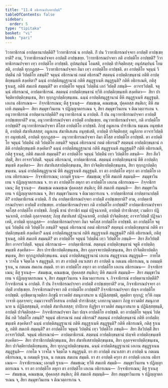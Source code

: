 ```yaml
---
title: "11.4 อธิกรณปจฺจยาปตฺติ"
tableOfContents: false
sidebar:
  order: 5
type: "tipitaka"
basket: "vi"
book: "pari"
---
```



<DynamicBreadcrumb />

<Division number="344" book="pari">

<Paragraph number="1718" book="pari">
วิวาทาธิกรณํ อาปตฺตานาปตฺตีติ? วิวาทาธิกรณํ น อาปตฺติ. กิํ ปน วิวาทาธิกรณปจฺจยา อาปตฺติํ อาปชฺเชยฺยาติ? อาม, วิวาทาธิกรณปจฺจยา อาปตฺติํ อาปชฺเชยฺย. วิวาทาธิกรณปจฺจยา กติ อาปตฺติโย อาปชฺชติ? วิวาทาธิกรณปจฺจยา เทฺว อาปตฺติโย อาปชฺชติ. อุปสมฺปนฺนํ โอมสติ, อาปตฺติ ปาจิตฺติยสฺส; อนุปสมฺปนฺนํ โอมสติ, อาปตฺติ ทุกฺกฏสฺส—  วิวาทาธิกรณปจฺจยา อิมา เทฺว อาปตฺติโย อาปชฺชติ.
</Paragraph>

<Paragraph number="1719" book="pari">
ตา อาปตฺติโย จตุนฺนํ วิปตฺตีนํ กติ วิปตฺติโย ภชนฺติ? จตุนฺนํ อธิกรณานํ กตมํ อธิกรณํ? สตฺตนฺนํ อาปตฺติกฺขนฺธานํ กติหิ อาปตฺติกฺขนฺเธหิ สงฺคหิตา? ฉนฺนํ อาปตฺติสมุฏฺฐานานํ กติหิ สมุฏฺฐาเนหิ สมุฏฺฐนฺติ? กติหิ อธิกรเณหิ, กติสุ ฐาเนสุ, กติหิ สมเถหิ สมฺมนฺติ?
</Paragraph>

<Paragraph number="1720" book="pari">
ตา อาปตฺติโย จตุนฺนํ วิปตฺตีนํ เอกํ วิปตฺติํ ภชนฺติ—  อาจารวิปตฺติํ. จตุนฺนํ อธิกรณานํ, อาปตฺตาธิกรณํ. สตฺตนฺนํ อาปตฺติกฺขนฺธานํ ทฺวีหิ อาปตฺติกฺขนฺเธหิ สงฺคหิตา—  สิยา ปาจิตฺติยาปตฺติกฺขนฺเธน, สิยา ทุกฺกฏาปตฺติกฺขนฺเธน. ฉนฺนํ อาปตฺติสมุฏฺฐานานํ ตีหิ สมุฏฺฐาเนหิ สมุฏฺฐนฺติ. เอเกน อธิกรเณน—  กิจฺจาธิกรเณน; ตีสุ ฐาเนสุ—  สํฆมชฺเฌ, คณมชฺเฌ, ปุคฺคลสฺส สนฺติเก; ตีหิ สมเถหิ สมฺมนฺติ—  สิยา สมฺมุขาวินเยน จ ปฏิญฺญาตกรเณน จ, สิยา สมฺมุขาวินเยน จ ติณวตฺถารเกน จ.
</Paragraph>

</Division>
<Division number="345" book="pari">

<Paragraph number="1721" book="pari">
อนุวาทาธิกรณํ อาปตฺตานาปตฺตีติ? อนุวาทาธิกรณํ น อาปตฺติ. กิํ ปน อนุวาทาธิกรณปจฺจยา อาปตฺติํ อาปชฺเชยฺยาติ? อาม, อนุวาทาธิกรณปจฺจยา อาปตฺติํ อาปชฺเชยฺย. อนุวาทาธิกรณปจฺจยา, กติ อาปตฺติโย อาปชฺชติ? อนุวาทาธิกรณปจฺจยา ติโสฺส อาปตฺติโย อาปชฺชติ. ภิกฺขุํ อมูลเกน ปาราชิเกน ธมฺเมน อนุทฺธํเสติ, อาปตฺติ สํฆาทิเสสสฺส; อมูลเกน สํฆาทิเสเสน อนุทฺธํเสติ, อาปตฺติ ปาจิตฺติยสฺส; อมูลิกาย อาจารวิปตฺติยา อนุทฺธํเสติ, อาปตฺติ ทุกฺกฏสฺส—  อนุวาทาธิกรณปจฺจยา อิมา ติโสฺส อาปตฺติโย อาปชฺชติ.
</Paragraph>

<Paragraph number="1722" book="pari">
ตา อาปตฺติโย จตุนฺนํ วิปตฺตีนํ กติ วิปตฺติโย ภชนฺติ? จตุนฺนํ อธิกรณานํ กตมํ อธิกรณํ? สตฺตนฺนํ อาปตฺติกฺขนฺธานํ กติหิ อาปตฺติกฺขนฺเธหิ สงฺคหิตา? ฉนฺนํ อาปตฺติสมุฏฺฐานานํ กติหิ สมุฏฺฐาเนหิ สมุฏฺฐนฺติ? กติหิ อธิกรเณหิ, กติสุ ฐาเนสุ, กติหิ สมเถหิ สมฺมนฺติ?
</Paragraph>

<Paragraph number="1723" book="pari">
ตา อาปตฺติโย จตุนฺนํ วิปตฺตีนํ เทฺว วิปตฺติโย ภชนฺติ—  สิยา สีลวิปตฺติํ, สิยา อาจารวิปตฺติํ. จตุนฺนํ อธิกรณานํ, อาปตฺตาธิกรณํ. สตฺตนฺนํ อาปตฺติกฺขนฺธานํ ตีหิ อาปตฺติกฺขนฺเธหิ สงฺคหิตา—  สิยา สํฆาทิเสสาปตฺติกฺขนฺเธน, สิยา ปาจิตฺติยาปตฺติกฺขนฺเธน, สิยา ทุกฺกฏาปตฺติกฺขนฺเธน. ฉนฺนํ อาปตฺติสมุฏฺฐานานํ ตีหิ สมุฏฺฐาเนหิ สมุฏฺฐนฺติ. ยา ตา อาปตฺติโย ครุกา ตา อาปตฺติโย เอเกน อธิกรเณน—  กิจฺจาธิกรเณน; เอกมฺหิ ฐาเน—  สํฆมชฺเฌ; ทฺวีหิ สมเถหิ สมฺมนฺติ—  สมฺมุขาวินเยน จ ปฏิญฺญาตกรเณน จ. ยา ตา อาปตฺติโย ลหุกา ตา อาปตฺติโย เอเกน อธิกรเณน—  กิจฺจาธิกรเณน; ตีสุ ฐาเนสุ—  สํฆมชฺเฌ คณมชฺเฌ ปุคฺคลสฺส สนฺติเก; ตีหิ สมเถหิ สมฺมนฺติ—  สิยา สมฺมุขาวินเยน จ ปฏิญฺญาตกรเณน จ, สิยา สมฺมุขาวินเยน จ ติณวตฺถารเกน จ.
</Paragraph>

</Division>
<Division number="346" book="pari">

<Paragraph number="1724" book="pari">
อาปตฺตาธิกรณํ อาปตฺตานาปตฺตีติ? อาปตฺตาธิกรณํ อาปตฺติ. กิํ ปน อาปตฺตาธิกรณปจฺจยา อาปตฺติํ อาปชฺเชยฺยาติ? อาม, อาปตฺตาธิกรณปจฺจยา อาปตฺติํ อาปชฺเชยฺย. อาปตฺตาธิกรณปจฺจยา กติ อาปตฺติโย อาปชฺชติ? อาปตฺตาธิกรณปจฺจยา จตโสฺส อาปตฺติโย อาปชฺชติ. ภิกฺขุนี ชานํ ปาราชิกํ ธมฺมํ ปฏิจฺฉาเทติ, อาปตฺติ ปาราชิกสฺส; เวมติกา ปฏิจฺฉาเทติ, อาปตฺติ ถุลฺลจฺจยสฺส; ภิกฺขุ สํฆาทิเสสํ ปฏิจฺฉาเทติ, อาปตฺติ ปาจิตฺติยสฺส; อาจารวิปตฺติํ ปฏิจฺฉาเทติ, อาปตฺติ ทุกฺกฏสฺส—  อาปตฺตาธิกรณปจฺจยา อิมา จตโสฺส อาปตฺติโย อาปชฺชติ.
</Paragraph>

<Paragraph number="1725" book="pari">
ตา อาปตฺติโย จตุนฺนํ วิปตฺตีนํ กติ วิปตฺติโย ภชนฺติ? จตุนฺนํ อธิกรณานํ กตมํ อธิกรณํ? สตฺตนฺนํ อาปตฺติกฺขนฺธานํ กติหิ อาปตฺติกฺขนฺเธหิ สงฺคหิตา? ฉนฺนํ อาปตฺติสมุฏฺฐานานํ กติหิ สมุฏฺฐาเนหิ สมุฏฺฐนฺติ? กติหิ อธิกรเณหิ, กติสุ ฐาเนสุ, กติหิ สมเถหิ สมฺมนฺติ?
</Paragraph>

<Paragraph number="1726" book="pari">
ตา อาปตฺติโย จตุนฺนํ วิปตฺตีนํ เทฺว วิปตฺติโย ภชนฺติ—  สิยา สีลวิปตฺติํ สิยา อาจารวิปตฺติํ. จตุนฺนํ อธิกรณานํ—  อาปตฺตาธิกรณํ. สตฺตนฺนํ อาปตฺติกฺขนฺธานํ จตูหิ อาปตฺติกฺขนฺเธหิ สงฺคหิตา—  สิยา ปาราชิกาปตฺติกฺขนฺเธน, สิยา ถุลฺลจฺจยาปตฺติกฺขนฺเธน, สิยา ปาจิตฺติยาปตฺติกฺขนฺเธน, สิยา ทุกฺกฏาปตฺติกฺขนฺเธน. ฉนฺนํ อาปตฺติสมุฏฺฐานานํ เอเกน สมุฏฺฐาเนน สมุฏฺฐนฺติ—  กายโต จ วาจโต จ จิตฺตโต จ สมุฏฺฐนฺติ. ยา สา อาปตฺติ อนวเสสา สา อาปตฺติ น กตเมน อธิกรเณน, น กตมมฺหิ ฐาเน, น กตเมน สมเถน สมฺมติ. ยา ตา อาปตฺติโย ลหุกา ตา อาปตฺติโย เอเกน อธิกรเณน—  กิจฺจาธิกรเณน; ตีสุ ฐาเนสุ—  สํฆมชฺเฌ, คณมชฺเฌ, ปุคฺคลสฺส สนฺติเก; ตีหิ สมเถหิ สมฺมนฺติ—  สิยา สมฺมุขาวินเยน จ ปฏิญฺญาตกรเณน จ, สิยา สมฺมุขาวินเยน จ ติณวตฺถารเกน จ.
</Paragraph>

</Division>
<Division number="347" book="pari">

<Paragraph number="1727" book="pari">
กิจฺจาธิกรณํ อาปตฺตานาปตฺตีติ? กิจฺจาธิกรณํ น อาปตฺติ. กิํ ปน กิจฺจาธิกรณปจฺจยา อาปตฺติํ อาปชฺเชยฺยาติ? อาม, กิจฺจาธิกรณปจฺจยา อาปตฺติํ อาปชฺเชยฺย. กิจฺจาธิกรณปจฺจยา กติ อาปตฺติโย อาปชฺชติ? กิจฺจาธิกรณปจฺจยา ปญฺจ อาปตฺติโย อาปชฺชติ. อุกฺขิตฺตานุวตฺติกา ภิกฺขุนี ยาวตติยํ สมนุภาสนาย น ปฏินิสฺสชฺชติ, ญตฺติยา ทุกฺกฏํ; ทฺวีหิ กมฺมวาจาหิ ถุลฺลจฺจยา; กมฺมวาจาปริโยสาเน อาปตฺติ ปาราชิกสฺส; เภทกานุวตฺตกา ภิกฺขู ยาวตติยํ สมนุภาสนาย น ปฏินิสฺสชฺชนฺติ, อาปตฺติ สํฆาทิเสสสฺส; ปาปิกาย ทิฏฺฐิยา ยาวตติยํ สมนุภาสนาย น ปฏินิสฺสชฺชนฺติ, อาปตฺติ ปาจิตฺติยสฺส—  กิจฺจาธิกรณปจฺจยา อิมา ปญฺจ อาปตฺติโย อาปชฺชติ.
</Paragraph>

<Paragraph number="1728" book="pari">
ตา อาปตฺติโย จตุนฺนํ วิปตฺตีนํ กติ วิปตฺติโย ภชนฺติ? จตุนฺนํ อธิกรณานํ กตมํ อธิกรณํ? สตฺตนฺนํ อาปตฺติกฺขนฺธานํ กติหิ อาปตฺติกฺขนฺเธหิ สงฺคหิตา? ฉนฺนํ อาปตฺติสมุฏฺฐานานํ กติหิ สมุฏฺฐาเนหิ สมุฏฺฐนฺติ? กติหิ อธิกรเณหิ, กติสุ ฐาเนสุ, กติหิ สมเถหิ สมฺมนฺติ?
</Paragraph>

<Paragraph number="1729" book="pari">
ตา อาปตฺติโย จตุนฺนํ วิปตฺตีนํ เทฺว วิปตฺติโย ภชนฺติ—  สิยา สีลวิปตฺติํ สิยา อาจารวิปตฺติํ. จตุนฺนํ อธิกรณานํ—  อาปตฺตาธิกรณํ. สตฺตนฺนํ อาปตฺติกฺขนฺธานํ ปญฺจหิ อาปตฺติกฺขนฺเธหิ สงฺคหิตา—  สิยา ปาราชิกาปตฺติกฺขนฺเธน, สิยา สํฆาทิเสสาปตฺติกฺขนฺเธน, สิยา ถุลฺลจฺจยาปตฺติกฺขนฺเธน, สิยา ปาจิตฺติยาปตฺติกฺขนฺเธน, สิยา ทุกฺกฏาปตฺติกฺขนฺเธน. ฉนฺนํ อาปตฺติสมุฏฺฐานานํ เอเกน สมุฏฺฐาเนน สมุฏฺฐนฺติ—  กายโต จ วาจโต จ จิตฺตโต จ สมุฏฺฐนฺติ. ยา สา อาปตฺติ อนวเสสา สา อาปตฺติ น กตเมน อธิกรเณน, น กตมมฺหิ ฐาเน, น กตเมน สมเถน สมฺมติ. ยา สา อาปตฺติ ครุกา สา อาปตฺติ เอเกน อธิกรเณน—  กิจฺจาธิกรเณน; เอกมฺหิ ฐาเน—  สํฆมชฺเฌ; ทฺวีหิ สมเถหิ สมฺมติ—  สมฺมุขาวินเยน จ ปฏิญฺญาตกรเณน จ. ยา ตา อาปตฺติโย ลหุกา ตา อาปตฺติโย เอเกน อธิกรเณน—  กิจฺจาธิกรเณน; ตีสุ ฐาเนสุ—  สํฆมชฺเฌ, คณมชฺเฌ, ปุคฺคลสฺส สนฺติเก; ตีหิ สมเถหิ สมฺมนฺติ—  สิยา สมฺมุขาวินเยน จ ปฏิญฺญาตกรเณน จ, สิยา สมฺมุขาวินเยน จ ติณวตฺถารเกน จ.
</Paragraph>
</Division>